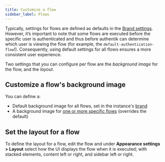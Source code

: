 ```yaml
---
title: Customize a flow
sidebar_label: Flows
---
```


Typically, settings for flows are defined as defaults in the [Brand settings](../../../sys-mgmt/brands.md). However, it’s important to note that some flows are executed before the specific user is authenticated and thus before authentik can determine which user is viewing the flow (for example, the `default-authentication-flow`!). Consequently, using default settings for all flows ensures a more consistent user experience.

Two settings that you can configure per flow are the _background image_ for the flow, and the _layout_.

## Customize a flow's background image

You can define a:

- Default background image for all flows, set in the instance's [brand](../../../sys-mgmt/brands.md)
- A background image for [one or more specific flows](../../../add-secure-apps/flows-stages/flow/index.md#flow-configuration-options) (overrides the default)

## Set the layout for a flow

To define the layout for a flow, edit the flow and under **Appearance settings > Layout** select how the UI displays the flow when it is executed; with stacked elements, content left or right, and sidebar left or right.
